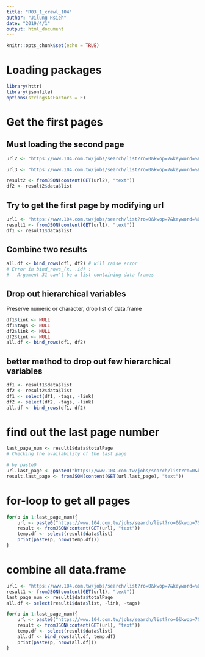 ```yaml
---
title: "R03_1_crawl_104"
author: "Jilung Hsieh"
date: "2019/4/1"
output: html_document
---
```


```r
knitr::opts_chunk$set(echo = TRUE)
```


# Loading packages
```r
library(httr)
library(jsonlite)
options(stringsAsFactors = F)
```


# Get the first pages

## Must loading the second page
```r
url2 <- "https://www.104.com.tw/jobs/search/list?ro=0&kwop=7&keyword=%E7%88%AC%E8%9F%B2&order=1&asc=0&page=2&mode=s&jobsource=2018indexpoc"

url3 <- "https://www.104.com.tw/jobs/search/list?ro=0&kwop=7&keyword=%E7%88%AC%E8%9F%B2&order=1&asc=0&page=3&mode=s&jobsource=2018indexpoc"

result2 <- fromJSON(content(GET(url2), "text"))
df2 <- result2$data$list
```

## Try to get the first page by modifying url
```r
url1 <- "https://www.104.com.tw/jobs/search/list?ro=0&kwop=7&keyword=%E7%88%AC%E8%9F%B2&order=1&asc=0&page=1&mode=s&jobsource=2018indexpoc"
result1 <- fromJSON(content(GET(url1), "text"))
df1 <- result1$data$list
```


## Combine two results
```r
all.df <- bind_rows(df1, df2) # will raise error
# Error in bind_rows_(x, .id) : 
#   Argument 31 can't be a list containing data frames
```

## Drop out hierarchical variables
Preserve numeric or character, drop list of data.frame
```r
df1$link <- NULL
df1$tags <- NULL
df2$link <- NULL
df2$link <- NULL
all.df <- bind_rows(df1, df2)
```

## better method to drop out few hierarchical variables
```r
df1 <- result1$data$list
df2 <- result2$data$list
df1 <- select(df1, -tags, -link)
df2 <- select(df2, -tags, -link)
all.df <- bind_rows(df1, df2)
```


# find out the last page number
```r
last_page_num <- result1$data$totalPage
# Checking the availability of the last page

# by paste0
url.last_page <- paste0("https://www.104.com.tw/jobs/search/list?ro=0&kwop=7&keyword=%E7%88%AC%E8%9F%B2&order=1&asc=0&page=", last_page_num, "&mode=s&jobsource=2018indexpoc")
result.last_page <- fromJSON(content(GET(url.last_page), "text"))

```

# for-loop to get all pages
```r
for(p in 1:last_page_num){
    url <- paste0("https://www.104.com.tw/jobs/search/list?ro=0&kwop=7&keyword=%E7%88%AC%E8%9F%B2&order=1&asc=0&page=", p, "&mode=s&jobsource=2018indexpoc")
    result <- fromJSON(content(GET(url), "text"))
    temp.df <- select(result$data$list)
    print(paste(p, nrow(temp.df)))
}
```

# combine all data.frame
```r
url1 <- "https://www.104.com.tw/jobs/search/list?ro=0&kwop=7&keyword=%E7%88%AC%E8%9F%B2&order=1&asc=0&page=1&mode=s&jobsource=2018indexpoc"
result1 <- fromJSON(content(GET(url1), "text"))
last_page_num <- result1$data$totalPage
all.df <- select(result1$data$list, -link, -tags)

for(p in 1:last_page_num){
    url <- paste0("https://www.104.com.tw/jobs/search/list?ro=0&kwop=7&keyword=%E7%88%AC%E8%9F%B2&order=1&asc=0&page=", p, "&mode=s&jobsource=2018indexpoc")
    result <- fromJSON(content(GET(url), "text"))
    temp.df <- select(result$data$list)
    all.df <- bind_rows(all.df, temp.df)
    print(paste(p, nrow(all.df)))
}

```







